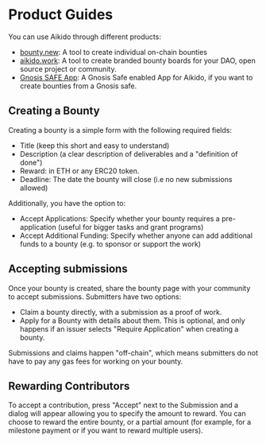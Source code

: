 # Product Guides

You can use Aikido through different products:
* [bounty.new](/bounty-wizard): A tool to create individual on-chain bounties
* [aikido.work](/bounty-boards): A tool to create branded bounty boards for your DAO, open source project or community.
* [Gnosis SAFE App](https://gnosis-safe.app): A Gnosis Safe enabled App for Aikido, if you want to create bounties from a Gnosis safe.

## Creating a Bounty

Creating a bounty is a simple form with the following required fields:
- Title (keep this short and easy to understand)
- Description (a clear description of deliverables and a "definition of done")
- Reward: in ETH or any ERC20 token. 
- Deadline: The date the bounty will close (i.e no new submissions allowed)

Additionally, you have the option to:
- Accept Applications: Specify whether your bounty requires a pre-application (useful for bigger tasks and grant programs)
- Accept Additional Funding: Specify whether anyone can add additional funds to a bounty (e.g. to sponsor or support the work)

## Accepting submissions

Once your bounty is created, share the bounty page with your community to accept submissions. Submitters have two options:
- Claim a bounty directly, with a submission as a proof of work.
- Apply for a Bounty with details about them. This is optional, and only happens if an issuer selects "Require Application" when creating a bounty. 

Submissions and claims happen "off-chain", which means submitters do not have to pay any gas fees for working on your bounty. 

## Rewarding Contributors

To accept a contribution, press "Accept" next to the Submission and a dialog will appear allowing you to specify the amount to reward. You can choose to reward the entire bounty, or a partial amount (for example, for a milestone payment or if you want to reward multiple users).